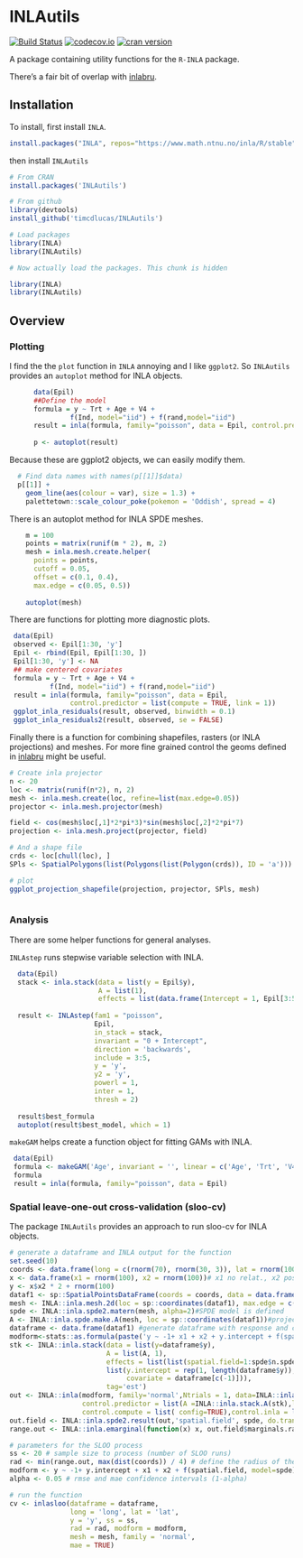 INLAutils
==========

[![Build Status](https://travis-ci.org/timcdlucas/INLAutils.svg)](https://travis-ci.org/timcdlucas/INLAutils)
[![codecov.io](https://codecov.io/github/timcdlucas/INLAutils/coverage.svg?branch=master)](https://codecov.io/github/timcdlucas/INLAutils?branch=master)
[![cran version](http://www.r-pkg.org/badges/version/INLAutils)](https://cran.rstudio.com/web/packages/INLAutls) 


A package containing utility functions for the `R-INLA` package.

There's a fair bit of overlap with [inlabru](http://www.github.com/fbachl/inlabru).


Installation
-------------

To install, first install `INLA`.

```r
install.packages("INLA", repos="https://www.math.ntnu.no/inla/R/stable")
```

then install `INLAutils`

```r
# From CRAN
install.packages('INLAutils')

# From github
library(devtools)
install_github('timcdlucas/INLAutils')

# Load packages
library(INLA)
library(INLAutils)
```


```r
# Now actually load the packages. This chunk is hidden

library(INLA)
library(INLAutils)
```


Overview
--------




### Plotting


I find the the `plot` function in `INLA` annoying and I like `ggplot2`.
So `INLAutils` provides an `autoplot` method for INLA objects.

```r
      data(Epil)
      ##Define the model
      formula = y ~ Trt + Age + V4 +
               f(Ind, model="iid") + f(rand,model="iid")
      result = inla(formula, family="poisson", data = Epil, control.predictor = list(compute = TRUE))
     
      p <- autoplot(result)
```

Because these are ggplot2 objects, we can easily modify them.
```r
  # Find data names with names(p[[1]]$data)
  p[[1]] + 
    geom_line(aes(colour = var), size = 1.3) +
    palettetown::scale_colour_poke(pokemon = 'Oddish', spread = 4)
```

There is an autoplot method for INLA SPDE meshes.

```r

    m = 100
    points = matrix(runif(m * 2), m, 2)
    mesh = inla.mesh.create.helper(
      points = points,
      cutoff = 0.05,
      offset = c(0.1, 0.4),
      max.edge = c(0.05, 0.5))
    
    autoplot(mesh)
```


There are functions for plotting more diagnostic plots.

```r

 data(Epil)
 observed <- Epil[1:30, 'y']
 Epil <- rbind(Epil, Epil[1:30, ])
 Epil[1:30, 'y'] <- NA
 ## make centered covariates
 formula = y ~ Trt + Age + V4 +
          f(Ind, model="iid") + f(rand,model="iid")
 result = inla(formula, family="poisson", data = Epil,
               control.predictor = list(compute = TRUE, link = 1))
 ggplot_inla_residuals(result, observed, binwidth = 0.1)
 ggplot_inla_residuals2(result, observed, se = FALSE)

```

Finally there is a function for combining shapefiles, rasters (or INLA projections) and meshes.
For more fine grained control the geoms defined in [inlabru](http://www.github.com/fbachl/inlabru) might be useful.

```r
# Create inla projector
n <- 20
loc <- matrix(runif(n*2), n, 2)
mesh <- inla.mesh.create(loc, refine=list(max.edge=0.05))
projector <- inla.mesh.projector(mesh)

field <- cos(mesh$loc[,1]*2*pi*3)*sin(mesh$loc[,2]*2*pi*7)
projection <- inla.mesh.project(projector, field)

# And a shape file
crds <- loc[chull(loc), ]
SPls <- SpatialPolygons(list(Polygons(list(Polygon(crds)), ID = 'a')))

# plot
ggplot_projection_shapefile(projection, projector, SPls, mesh)



```

### Analysis

There are some helper functions for general analyses.


`INLAstep` runs stepwise variable selection with INLA.

```r

  data(Epil)
  stack <- inla.stack(data = list(y = Epil$y),
                      A = list(1),
                      effects = list(data.frame(Intercept = 1, Epil[3:5])))
                      
  result <- INLAstep(fam1 = "poisson", 
                     Epil,
                     in_stack = stack,
                     invariant = "0 + Intercept",
                     direction = 'backwards',
                     include = 3:5,
                     y = 'y',
                     y2 = 'y',
                     powerl = 1,
                     inter = 1,
                     thresh = 2)
  
  result$best_formula
  autoplot(result$best_model, which = 1)
```



`makeGAM` helps create a function object for fitting GAMs with INLA.

```r
 data(Epil)
 formula <- makeGAM('Age', invariant = '', linear = c('Age', 'Trt', 'V4'), returnstring = FALSE)
 formula
 result = inla(formula, family="poisson", data = Epil)
```

### Spatial leave-one-out cross-validation (sloo-cv)

The package `INLAutils` provides an approach to run sloo-cv for INLA objects.

```r
  
# generate a dataframe and INLA output for the function
set.seed(10)
coords <- data.frame(long = c(rnorm(70), rnorm(30, 3)), lat = rnorm(100))
x <- data.frame(x1 = rnorm(100), x2 = rnorm(100))# x1 no relat., x2 pos. relat.
y <- x$x2 * 2 + rnorm(100)
dataf1 <- sp::SpatialPointsDataFrame(coords = coords, data = data.frame(y = y, x))
mesh <- INLA::inla.mesh.2d(loc = sp::coordinates(dataf1), max.edge = c(3, 3),cutoff = 1.3)
spde <- INLA::inla.spde2.matern(mesh, alpha=2)#SPDE model is defined
A <- INLA::inla.spde.make.A(mesh, loc = sp::coordinates(dataf1))#projector matrix
dataframe <- data.frame(dataf1) #generate dataframe with response and covariate
modform<-stats::as.formula(paste('y ~ -1+ x1 + x2 + y.intercept + f(spatial.field, model=spde)'))
stk <- INLA::inla.stack(data = list(y=dataframe$y), 
                        A = list(A, 1),
                        effects = list(list(spatial.field=1:spde$n.spde),
                        list(y.intercept = rep(1, length(dataframe$y)),
                             covariate = dataframe[c(-1)])), 
                        tag='est')
out <- INLA::inla(modform, family='normal',Ntrials = 1, data=INLA::inla.stack.data(stk, spde=spde),
                  control.predictor = list(A =INLA::inla.stack.A(stk),link=1),
                  control.compute = list( config=TRUE),control.inla = list(int.strategy='eb'))
out.field <- INLA::inla.spde2.result(out,'spatial.field', spde, do.transf = TRUE)
range.out <- INLA::inla.emarginal(function(x) x, out.field$marginals.range.nominal[[1]])

# parameters for the SLOO process
ss <- 20 # sample size to process (number of SLOO runs)
rad <- min(range.out, max(dist(coords)) / 4) # define the radius of the spatial buffer surrounding the removed point. Make sure it isn't bigger than 25% of the study area (Le Rest 2014)
modform <- y ~ -1+ y.intercept + x1 + x2 + f(spatial.field, model=spde)
alpha <- 0.05 # rmse and mae confidence intervals (1-alpha)

# run the function
cv <- inlasloo(dataframe = dataframe, 
               long = 'long', lat = 'lat',
               y = 'y', ss = ss, 
               rad = rad, modform = modform,
               mesh = mesh, family = 'normal',
               mae = TRUE)

```


